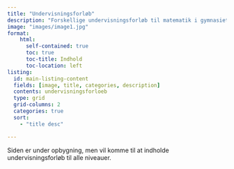 ```yaml
---
title: "Undervisningsforløb"
description: "Forskellige undervisningsforløb til matematik i gymnasiet, som inddrager AI. Der findes forløb til både A-, B- og C-niveau."
image: "images/image1.jpg"
format:
    html: 
      self-contained: true
      toc: true
      toc-title: Indhold
      toc-location: left
listing:
  id: main-listing-content
  fields: [image, title, categories, description]
  contents: undervisningsforloeb
  type: grid
  grid-columns: 2
  categories: true
  sort:
    - "title desc"

---
```


Siden er under opbygning, men vil komme til at indholde undervisningsforløb til alle niveauer.

::: {#main-listing-content}
:::